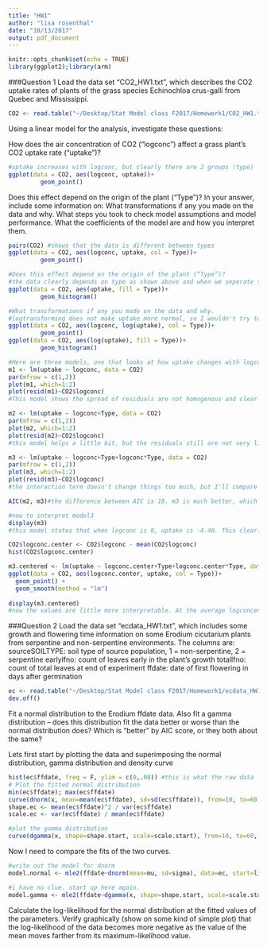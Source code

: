 ```yaml
---
title: "HW1"
author: "lisa rosenthal"
date: "10/13/2017"
output: pdf_document
---
```


```r
knitr::opts_chunk$set(echo = TRUE)
library(ggplot2);library(arm)
```

###Question 1
Load the data set “CO2_HW1.txt”, which describes the CO2 uptake rates of plants of the grass species Echinochloa crus-galli from Quebec and Mississippi. 

```r
CO2 <- read.table("~/Desktop/Stat Model class F2017/Homework1/CO2_HW1.txt",header=T)
```

Using a linear model for the analysis, investigate these questions:

How does the air concentration of CO2 (“logconc”) affect a grass plant’s CO2 uptake rate (“uptake”)?

```r
#uptake increases with logconc, but clearly there are 2 groups (type)
ggplot(data = CO2, aes(logconc, uptake))+
         geom_point() 

```

Does this effect depend on the origin of the plant (“Type”)?
In your answer, include some information on:
What transformations if any you made on the data and why.
What steps you took to check model assumptions and model performance. 
What the coefficients of the model are and how you interpret them. 

```r
pairs(CO2) #shows that the data is different between types
ggplot(data = CO2, aes(logconc, uptake, col = Type))+
         geom_point() 

#Does this effect depend on the origin of the plant (“Type”)?
#the data clearly depends on type as shown above and when we seperate the data by "type", two distinct distributions appear.
ggplot(data = CO2, aes(uptake, fill = Type))+
         geom_histogram() 

#What transformations if any you made on the data and why.
#logtransforming does not make uptake more normal, so I wouldn't try to logtransform the data.
ggplot(data = CO2, aes(logconc, log(uptake), col = Type))+
         geom_point() 
ggplot(data = CO2, aes(log(uptake), fill = Type))+
         geom_histogram() 

#Here are three models, one that looks at how uptake changes with logconc, one that includes type as another fixed effect, and another that includes type and the interaction between type and logconc
m1 <- lm(uptake ~ logconc, data = CO2)
par(mfrow = c(1,2))
plot(m1, which=1:2)
plot(resid(m1)~CO2$logconc)
#This model shows the spread of residuals are not homogenous and clearly forms two groups. They are also not normal.

m2 <- lm(uptake ~ logconc+Type, data = CO2)
par(mfrow = c(1,2))
plot(m2, which=1:2)
plot(resid(m2)~CO2$logconc)
#this model helps a little bit, but the residuals still are not very linear. 

m3 <- lm(uptake ~ logconc+Type+logconc*Type, data = CO2)
par(mfrow = c(1,2))
plot(m3, which=1:2)
plot(resid(m3)~CO2$logconc)
#the interaction term doesn't change things too much, but I'll compare m2 and m3 with AIC to see which fits better.

AIC(m2, m3)#the difference between AIC is 18. m3 is much better, which includes the interaction term.

#now to interpret model3
display(m3)
#this model states that when logconc is 0, uptake is -4.40. This clearly doesn't make sense, so I'll need to center the logconc values.

CO2$logconc.center <- CO2$logconc - mean(CO2$logconc)
hist(CO2$logconc.center)

m3.centered <- lm(uptake ~ logconc.center+Type+logconc.center*Type, data = CO2)
ggplot(data = CO2, aes(logconc.center, uptake, col = Type))+
  geom_point() +
  geom_smooth(method = "lm")
  
display(m3.centered)
#now the values are little more interpretable. At the average logconcentration (=0), uptake rate for mississippi (the reference) is 15.81. In Quebec, the uptake is 15.94 units higher than mississippi (15.94 + 15.81 = the intercept at 0). The slope of missippi is 3.47 and the slope of quebec is 7.70 + 3.47.
```

###Question 2
Load the data set “ecdata_HW1.txt”, which includes some growth and flowering time information on some Erodium cicutarium plants from serpentine and non-serpentine environments. The columns are:
sourceSOILTYPE: soil type of source population, 1 = non-serpentine, 2 = serpentine
earlylfno: count of leaves early in the plant’s growth
totallfno: count of total leaves at end of experiment
ffdate: date of first flowering in days after germination

```r
ec <- read.table("~/Desktop/Stat Model class F2017/Homework1/ecdata_HW1.txt",header=T)
dev.off()
```

Fit a normal distribution to the Erodium ffdate data. Also fit a gamma distribution – does this distribution fit the data better or worse than the normal distribution does? Which is “better” by AIC score, or they both about the same? 

Lets first start by plotting the data and superimposing the normal distribution, gamma distribution and density curve
```r
hist(ec$ffdate, freq = F, ylim = c(0,.08)) #this is what the raw data look like
# Plot the fitted normal distribution
min(ec$ffdate); max(ec$ffdate)
curve(dnorm(x, mean=mean(ec$ffdate), sd=sd(ec$ffdate)), from=10, to=60, n=100, add=T, col="slateblue", lwd=2)
shape.ec <- mean(ec$ffdate)^2 / var(ec$ffdate)
scale.ec <- var(ec$ffdate) / mean(ec$ffdate)

#plot the gamma distribution
curve(dgamma(x, shape=shape.start, scale=scale.start), from=10, to=60, col=5, add=T)

```

Now I need to compare the fits of the two curves.
```r
#write out the model for dnorm
model.normal <- mle2(ffdate~dnorm(mean=mu, sd=sigma), data=ec, start=list(mu=mean(ec$ffdate), sigma=sd(ec$ffdate)))

#i have no clue. start up here again. 
model.gamma <- mle2(ffdate~dgamma(x, shape=shape.start, scale=scale.start), data=ec, start=list(mu=mean(ec$ffdate), sigma=sd(ec$ffdate)))
```


Calculate the log-likelihood for the normal distribution at the fitted values of the parameters. Verify graphically (show on some kind of simple plot) that the log-likelihood of the data becomes more negative as the value of the mean moves farther from its maximum-likelihood value.


